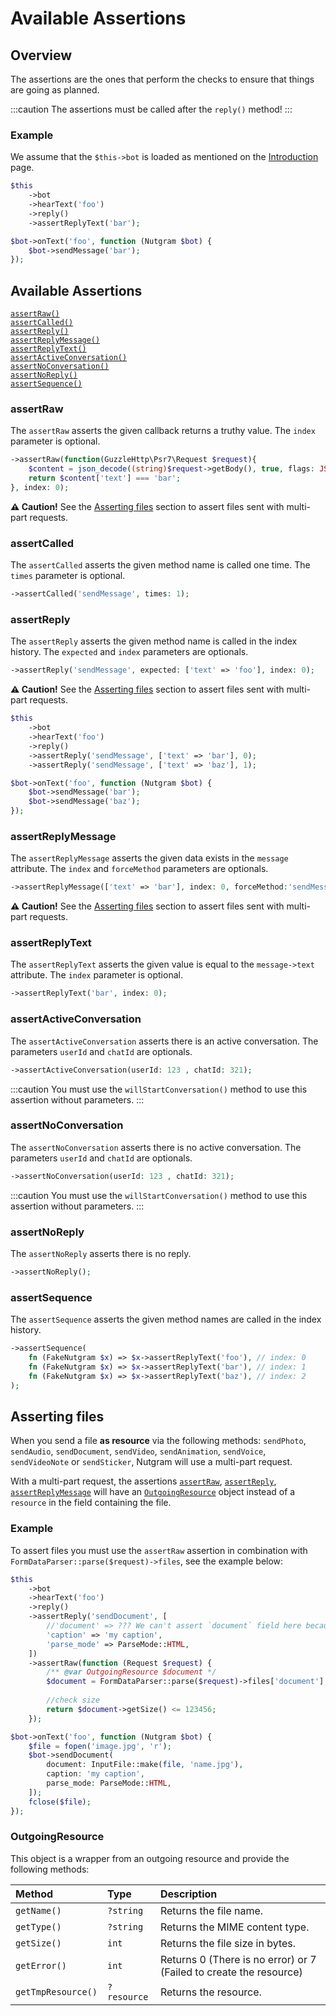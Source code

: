 
# Available Assertions

## Overview

The assertions are the ones that perform the checks to ensure that things are going as planned.

:::caution
The assertions must be called after the `reply()` method!
:::

### Example
We assume that the `$this->bot` is loaded as mentioned on the [Introduction](introduction.md) page.

<Tabs>
<TabItem value="test" label="Test" default>

```php
$this
    ->bot
    ->hearText('foo')
    ->reply()
    ->assertReplyText('bar');
```

</TabItem>
<TabItem value="handler" label="Handler">

```php
$bot->onText('foo', function (Nutgram $bot) {
    $bot->sendMessage('bar');
});
```

</TabItem>
</Tabs>

## Available Assertions

<div class="container">
    <div class="row">
        <div class="col col--6">
            <div><code><a href="#assertraw">assertRaw()</a></code></div>
            <div><code><a href="#assertcalled">assertCalled()</a></code></div>
            <div><code><a href="#assertreply">assertReply()</a></code></div>
            <div><code><a href="#assertreplymessage">assertReplyMessage()</a></code></div>
            <div><code><a href="#assertreplytext">assertReplyText()</a></code></div>
        </div>
        <div class="col col--6">
            <div><code><a href="#assertactiveconversation">assertActiveConversation()</a></code></div>
            <div><code><a href="#assertnoconversation">assertNoConversation()</a></code></div>
            <div><code><a href="#assertnoreply">assertNoReply()</a></code></div>
            <div><code><a href="#assertsequence">assertSequence()</a></code></div>
        </div>
    </div>
</div>

### assertRaw
The `assertRaw` asserts the given callback returns a truthy value.
The `index` parameter is optional.
```php
->assertRaw(function(GuzzleHttp\Psr7\Request $request){
    $content = json_decode((string)$request->getBody(), true, flags: JSON_THROW_ON_ERROR);
    return $content['text'] === 'bar';
}, index: 0);
```
**⚠️ Caution!** See the [Asserting files](#asserting-files) section to assert files sent with multi-part requests.

### assertCalled
The `assertCalled` asserts the given method name is called one time.
The `times` parameter is optional.
```php
->assertCalled('sendMessage', times: 1);
```

### assertReply
The `assertReply` asserts the given method name is called in the index history.
The `expected` and `index` parameters are optionals.
```php
->assertReply('sendMessage', expected: ['text' => 'foo'], index: 0);
```
**⚠️ Caution!** See the [Asserting files](#asserting-files) section to assert files sent with multi-part requests.

<Tabs>
<TabItem value="test" label="Test" default>

```php
$this
    ->bot
    ->hearText('foo')
    ->reply()
    ->assertReply('sendMessage', ['text' => 'bar'], 0);
    ->assertReply('sendMessage', ['text' => 'baz'], 1);
```

</TabItem>
<TabItem value="handler" label="Handler">

```php
$bot->onText('foo', function (Nutgram $bot) {
    $bot->sendMessage('bar');
    $bot->sendMessage('baz');
});
```

</TabItem>
</Tabs>

### assertReplyMessage
The `assertReplyMessage` asserts the given data exists in the `message` attribute.
The `index` and `forceMethod` parameters are optionals.
```php
->assertReplyMessage(['text' => 'bar'], index: 0, forceMethod:'sendMessage');
```
**⚠️ Caution!** See the [Asserting files](#asserting-files) section to assert files sent with multi-part requests.

### assertReplyText
The `assertReplyText` asserts the given value is equal to the `message->text` attribute.
The `index` parameter is optional.
```php
->assertReplyText('bar', index: 0);
```

### assertActiveConversation
The `assertActiveConversation` asserts there is an active conversation.
The parameters `userId` and `chatId` are optionals.
```php
->assertActiveConversation(userId: 123 , chatId: 321);
```

:::caution
You must use the `willStartConversation()` method to use this assertion without parameters.
:::

### assertNoConversation
The `assertNoConversation` asserts there is no active conversation.
The parameters `userId` and `chatId` are optionals.
```php
->assertNoConversation(userId: 123 , chatId: 321);
```

:::caution
You must use the `willStartConversation()` method to use this assertion without parameters.
:::

### assertNoReply
The `assertNoReply` asserts there is no reply.
```php
->assertNoReply();
```

### assertSequence
The `assertSequence` asserts the given method names are called in the index history.
```php
->assertSequence(
    fn (FakeNutgram $x) => $x->assertReplyText('foo'), // index: 0
    fn (FakeNutgram $x) => $x->assertReplyText('bar'), // index: 1
    fn (FakeNutgram $x) => $x->assertReplyText('baz'), // index: 2
);
```

## Asserting files
When you send a file **as resource** via the following methods: 
`sendPhoto`, `sendAudio`, `sendDocument`, `sendVideo`, `sendAnimation`, `sendVoice`, `sendVideoNote` or `sendSticker`,
Nutgram will use a multi-part request.

With a multi-part request, the assertions [`assertRaw`](#assertraw), [`assertReply`](#assertreply), 
[`assertReplyMessage`](#assertreplymessage) will have an [`OutgoingResource`](#outgoingresource) object instead of a `resource` 
in the field containing the file.

### Example
To assert files you must use the `assertRaw` assertion in combination with `FormDataParser::parse($request)->files`, 
see the example below:

<Tabs>
<TabItem value="test" label="Test" default>

```php
$this
    ->bot
    ->hearText('foo')
    ->reply()
    ->assertReply('sendDocument', [
        //'document' => ??? We can't assert `document` field here because is an OutgoingResource
        'caption' => 'my caption',
        'parse_mode' => ParseMode::HTML,
    ])
    ->assertRaw(function (Request $request) {
        /** @var OutgoingResource $document */
        $document = FormDataParser::parse($request)->files['document'];
    
        //check size
        return $document->getSize() <= 123456;
    });
```

</TabItem>
<TabItem value="handler" label="Handler">

```php
$bot->onText('foo', function (Nutgram $bot) {
    $file = fopen('image.jpg', 'r');
    $bot->sendDocument(
        document: InputFile::make(file, 'name.jpg'),
        caption: 'my caption',
        parse_mode: ParseMode::HTML,
    ]);
    fclose($file);
});
```

</TabItem>
</Tabs>

### OutgoingResource
This object is a wrapper from an outgoing resource and provide the following methods:

| Method             | Type        | Description                                                        |
|:-------------------|:------------|:-------------------------------------------------------------------|
| `getName()`        | `?string`   | Returns the file name.                                             |
| `getType()`        | `?string`   | Returns the MIME content type.                                     |
| `getSize()`        | `int`       | Returns the file size in bytes.                                    |
| `getError()`       | `int`       | Returns 0 (There is no error) or 7 (Failed to create the resource) |
| `getTmpResource()` | `?resource` | Returns the resource.                                              |